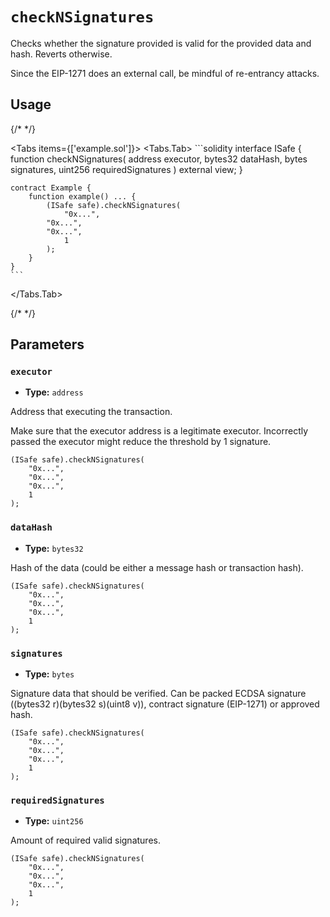 
# `checkNSignatures`

Checks whether the signature provided is valid for the provided data and hash. Reverts otherwise.

<Callout type='info'>
  Since the EIP-1271 does an external call, be mindful of re-entrancy attacks.
</Callout>

## Usage

{/* <!-- vale off --> */}

<Tabs items={['example.sol']}>
  <Tabs.Tab>
    ```solidity
    interface ISafe {
        function checkNSignatures(
            address executor,
            bytes32 dataHash,
            bytes signatures,
            uint256 requiredSignatures
        ) external view;
    }


    contract Example {
        function example() ... {
            (ISafe safe).checkNSignatures(
                "0x...",
            "0x...",
            "0x...",
                1
            );
        }
    }
    ```
  </Tabs.Tab>
</Tabs>

{/* <!-- vale on --> */}

## Parameters

### `executor`

- **Type:** `address`

Address that executing the transaction.

<Callout type='warning'>
  Make sure that the executor address is a legitimate executor. Incorrectly
  passed the executor might reduce the threshold by 1 signature.
</Callout>

```solidity focus=2
(ISafe safe).checkNSignatures(
    "0x...",
    "0x...",
    "0x...",
    1
);
```

### `dataHash`

- **Type:** `bytes32`

Hash of the data (could be either a message hash or transaction hash).

```solidity focus=3
(ISafe safe).checkNSignatures(
    "0x...",
    "0x...",
    "0x...",
    1
);
```

### `signatures`

- **Type:** `bytes`

Signature data that should be verified. Can be packed ECDSA signature ((bytes32 r)(bytes32 s)(uint8 v)), contract signature (EIP-1271) or approved hash.

```solidity focus=4
(ISafe safe).checkNSignatures(
    "0x...",
    "0x...",
    "0x...",
    1
);
```

### `requiredSignatures`

- **Type:** `uint256`

Amount of required valid signatures.

```solidity focus=5
(ISafe safe).checkNSignatures(
    "0x...",
    "0x...",
    "0x...",
    1
);
```

